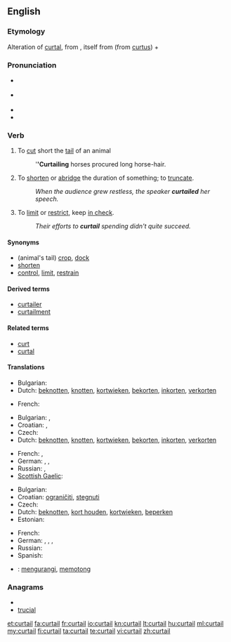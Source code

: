 {{was wotd|2007|August|30}}
==English==

===Etymology===
Alteration of [[curtal]], from {{etyl|fro}} {{term|courtault|courtault|which has been shortened}}, itself from {{term|court|court|short}} (from {{etyl|la}} [[curtus]])  + {{term||-ault}}

===Pronunciation===
* {{a|RP}} {{IPA|/kɜːˈteɪl/}}
* {{a|US}} {{IPA|/kɚˈteɪl/}}
* {{audio|en-us-curtail.ogg|Audio (US)}}
* {{rhymes|eɪl}}

===Verb===
{{en-verb}}
{{transitive}}

# {{obsolete}} To [[cut]] short the [[tail]] of an animal
#: '''''Curtailing''' horses procured long horse-hair.
# To [[shorten]] or [[abridge]] the duration of something; to [[truncate]].
#: ''When the audience grew restless, the speaker '''curtailed''' her speech.''
# {{figurative}} To [[limit]] or [[restrict]], keep [[in check]].
#: ''Their efforts to '''curtail''' spending didn't quite succeed.''

====Synonyms====
* (animal's tail) [[crop]], [[dock]]
* [[shorten]]
* [[control]], [[limit]], [[restrain]]

====Derived terms====
* [[curtailer]]
* [[curtailment]]

====Related terms====
* [[curt]]
* [[curtal]]

====Translations====
{{trans-top|to cut short an animal's tail}}
* Bulgarian: {{t|bg|подрязвам}}
* Dutch: [[beknotten]], [[knotten]], [[kortwieken]], [[bekorten]], [[inkorten]], [[verkorten]]
{{trans-mid}}
* French: {{t+|fr|écourter}}
{{trans-bottom}}

{{trans-top|to shorten or abridge}}
* Bulgarian: {{t|bg|скъсявам}},  {{t|bg|съкращавам}}
* Croatian: {{t-|hr|skratiti}}, {{t-|hr|smanjiti}}
* Czech: {{t-|cs|zkrátit}}
* Dutch: [[beknotten]], [[knotten]], [[kortwieken]], [[bekorten]], [[inkorten]], [[verkorten]]
{{trans-mid}}
* French: {{t+|fr|écourter}}, {{t+|fr|abréger}}
* German: {{t+|de|beschneiden}}, {{t-|de|stutzen}}, {{t+|de|verkürzen}}
* Russian: {{t|ru|сокращать}}, {{t|ru|урезать}}
* [[Scottish Gaelic]]: {{t|gd|giorraich}}
{{trans-bottom}}

{{trans-top|to limit or restrict}}
* Bulgarian: {{t|bg|ограничавам}}
* Croatian: [[ograničiti]], [[stegnuti]]
* Czech: {{t-|cs|omezit}}
* Dutch: [[beknotten]], [[kort houden]], [[kortwieken]], [[beperken]]
* Estonian: {{t|et|piirama}}
{{trans-mid}}
* French: {{t+|fr|restreindre}}
* German: {{t+|de|beschränken}}, {{t+|de|beschneiden}}, {{t-|de|drosseln}}, {{t+|de|kürzen}}
* Russian: {{t|ru|органичивать}}
* Spanish: {{t-|es|limitar}}
{{trans-bottom}}

{{checktrans-top}}
* {{ttbc|Indonesian}}: [[kurang|mengurangi]], [[potong|memotong]]
{{checktrans-bottom}}

===Anagrams===
* {{alphagram|acilrtu}}
* [[trucial#English|trucial]]

[[et:curtail]]
[[fa:curtail]]
[[fr:curtail]]
[[io:curtail]]
[[kn:curtail]]
[[lt:curtail]]
[[hu:curtail]]
[[ml:curtail]]
[[my:curtail]]
[[fi:curtail]]
[[ta:curtail]]
[[te:curtail]]
[[vi:curtail]]
[[zh:curtail]]